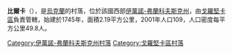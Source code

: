 {{coord|48|46|21|N|25|32|23|E|scale:30000|display=title}}

'''比爾卡'''（{{lang-uk|Білка}}），是[[烏克蘭|烏克蘭]]的村落，位於該國西部[[伊萬諾-弗蘭科夫斯克州|伊萬諾-弗蘭科夫斯克州]]，由[[戈羅堅卡區|戈羅堅卡區]]負責管轄，始建於1745年，面積2.19平方公里，2001年人口109，人口密度每平方公里49.8人。

{{DEFAULTSORT:Білка}}
[[Category:伊萬諾-弗蘭科夫斯克州村落|Category:伊萬諾-弗蘭科夫斯克州村落]]
[[Category:戈羅堅卡區村落|Category:戈羅堅卡區村落]]


{{IvanoFrankivsk-geo-stub}}